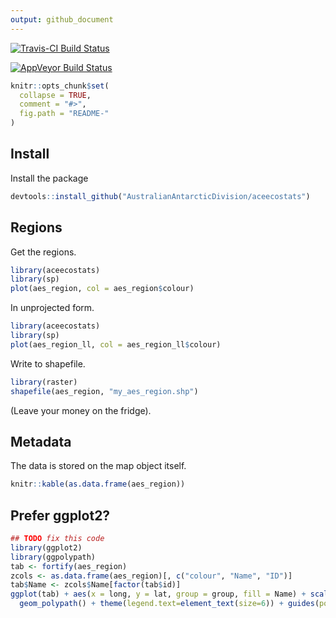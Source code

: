 ```yaml
---
output: github_document
---
```


[![Travis-CI Build Status](https://travis-ci.org/AustralianAntarcticDivision/aceecostats.svg?branch=master)](https://travis-ci.org/AustralianAntarcticDivision/aceecostats)

[![AppVeyor Build Status](https://ci.appveyor.com/api/projects/status/github/AustralianAntarcticDivision/aceecostats?branch=master&svg=true)](https://ci.appveyor.com/project/AustralianAntarcticDivision/aceecostats)

<!-- README.md is generated from README.Rmd. Please edit that file -->

```r
knitr::opts_chunk$set(
  collapse = TRUE,
  comment = "#>",
  fig.path = "README-"
)
```

## Install

Install the package

```r
devtools::install_github("AustralianAntarcticDivision/aceecostats")
```

## Regions

Get the regions. 

```r
library(aceecostats)
library(sp)
plot(aes_region, col = aes_region$colour)
```

In unprojected form. 

```r
library(aceecostats)
library(sp)
plot(aes_region_ll, col = aes_region_ll$colour)
```



Write to shapefile. 

```r
library(raster)
shapefile(aes_region, "my_aes_region.shp")
```

(Leave your money on the fridge). 


## Metadata 

The data is stored on the map object itself. 

```r
knitr::kable(as.data.frame(aes_region))
```


## Prefer ggplot2?


```r

## TODO fix this code
library(ggplot2)
library(ggpolypath)
tab <- fortify(aes_region)
zcols <- as.data.frame(aes_region)[, c("colour", "Name", "ID")]
tab$Name <- zcols$Name[factor(tab$id)]
ggplot(tab) + aes(x = long, y = lat, group = group, fill = Name) + scale_fill_manual(values = setNames(zcols$colour, zcols$Name)) + 
  geom_polypath() + theme(legend.text=element_text(size=6)) + guides(position = "bottom")
```